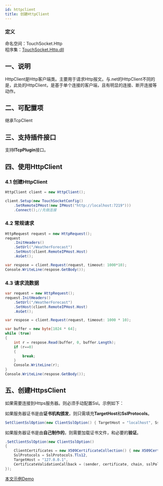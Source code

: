 ```yaml
---
id: httpclient
title: 创建HttpClient
---
```


### 定义

命名空间：TouchSocket.Http <br/>
程序集：[TouchSocket.Http.dll](https://www.nuget.org/packages/TouchSocket.Http)

## 一、说明

HttpClient是Http客户端类。主要用于请求Http报文。与.net的HttpClient不同的是，此处的HttpClient，是基于单个连接的客户端，且有明显的连接、断开连接等动作。


## 二、可配置项

继承TcpClient

<a name="mMhq1"></a>

## 三、支持插件接口

支持**ITcpPlugin**接口。

<a name="LAsiE"></a>

## 四、使用HttpClient

### 4.1 创建HttpClient
```csharp showLineNumbers
HttpClient client = new HttpClient();

client.Setup(new TouchSocketConfig()
    .SetRemoteIPHost(new IPHost("http://localhost:7219")))
    .Connect();//先做连接
```

### 4.2 常规请求

```csharp showLineNumbers
HttpRequest request = new HttpRequest();
request
    .InitHeaders()
    .SetUrl("/WeatherForecast")
    .SetHost(client.RemoteIPHost.Host)
    .AsGet();

var respose = client.Request(request, timeout: 1000*10);
Console.WriteLine(respose.GetBody());
```

### 4.3 请求流数据

```csharp showLineNumbers
var request = new HttpRequest();
request.InitHeaders()
    .SetUrl("/WeatherForecast")
    .SetHost(client.RemoteIPHost.Host)
    .AsGet();

var respose = client.Request(request, timeout: 1000 * 10);

var buffer = new byte[1024 * 64];
while (true)
{
    int r = respose.Read(buffer, 0, buffer.Length);
    if (r==0)
    {
        break;
    }
    Console.WriteLine(r);
}
Console.WriteLine(respose.GetBody());
```

<a name="TixmX"></a>

## 五、创建HttpsClient

如果需要连接到Https服务器。则必须手动配置Ssl。示例如下：

如果服务器证书是由**证书机构颁发**，则只需填充**TargetHost**和**SslProtocols**。

```csharp showLineNumbers
SetClientSslOption(new ClientSslOption() { TargetHost = "localhost", SslProtocols = SslProtocols.Tls12 })
```

如果服务器证书是由**自己制作的**，则需要加载证书文件，和必要的**验证**。

```csharp showLineNumbers
.SetClientSslOption(new ClientSslOption()
{
    ClientCertificates = new X509CertificateCollection() { new X509Certificate2("RRQMSocket.pfx", "RRQMSocket") },
    SslProtocols = SslProtocols.Tls12,
    TargetHost = "127.0.0.1",
    CertificateValidationCallback = (sender, certificate, chain, sslPolicyErrors) => { return true; }
});
```

[本文示例Demo](https://gitee.com/RRQM_Home/TouchSocket/tree/master/examples/Http)